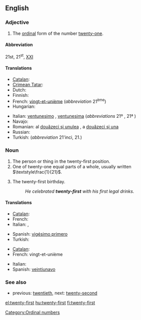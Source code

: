 ==English==

===Adjective===
{{en-adj|pos=[[twenty]]-[[first]]|-}}

# The [[ordinal number|ordinal]] form of the number [[twenty-one]].

====Abbreviation====
21st, 21<sup>st</sup>, [[XXI]]

====Translations====
{{trans-top|the ordinal form of the number twenty-one}}
* [[Catalan]]: {{t+|ca|vint-i-unè|m}}
* [[Crimean Tatar]]: {{tø|crh|yigirmi birinci}}
* Dutch: {{t-|nl|eenentwintigste}}
* Finnish: {{t+|fi|kahdeskymmenesensimmäinen}}
* French: [[vingt-et-unième]] (''abbreviation'' 21<sup>ème</sup>)
* Hungarian: {{t+|hu|huszonegyedik}}
{{trans-mid}}
* Italian: [[ventunesimo]] {{m}}, [[ventunesima]] {{f}} (''abbreviations'' 21º {{m}}, 21ª {{f}})
* Navajo: {{tø|nv|naadįįłaʼ góneʼ}}
* Romanian: al [[douăzeci şi unulea]] {{m}}, a [[douăzeci şi una]] {{f}}
* Russian: {{t|ru|двадцать первый|tr=dvádcat' p'érvyj}}
* Turkish: {{t|tr|yirmi birinci}} (''abbreviation'' 21'inci, 21.)
{{trans-bottom}}

===Noun===
{{en-noun|sg=[[twenty]]-[[first]]}}

# The person or thing in the twenty-first position.
# One of twenty-one equal parts of a whole, usually written <math>\textstyle\frac{1}{21}</math>.
# {{informal}} The twenty-first birthday.
#: ''He celebrated '''twenty-first''' with his first legal drinks.''

====Translations====
{{trans-top|ordinal}}
* [[Catalan]]: {{t+|ca|vint-i-unè|m}}
* French: {{t+|fr|vingt-et-unième|m|f}}
* Italian: {{t+|it|ventunesimo|m}}, {{t-|it|ventunesima|f}}
{{trans-mid}}
* Spanish: [[vigésimo primero]]
* Turkish: {{t|tr|yirmi birinci}}
{{trans-bottom}}

{{trans-top|portion of a whole}}
* [[Catalan]]: {{t+|ca|vint-i-unè|m}}
* French: vingt-et-unième {{m}}
{{trans-mid}}
* Italian: {{t+|it|ventunesimo|m}}
* Spanish: [[veintiunavo]]
{{trans-bottom}}

===See also===
* previous: [[twentieth]], next: [[twenty-second]]

[[Category:Ordinal numbers]]

[[el:twenty-first]]
[[hu:twenty-first]]
[[fi:twenty-first]]